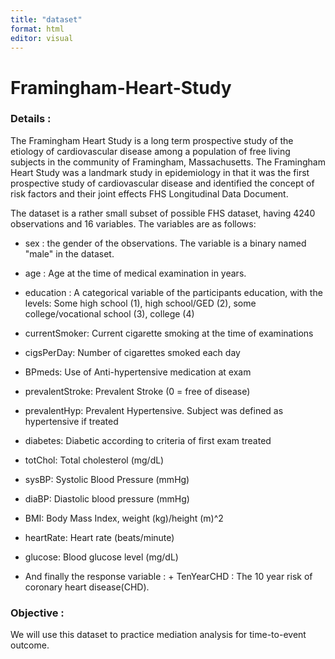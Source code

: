 ```yaml
---
title: "dataset"
format: html
editor: visual
---
```


# Framingham-Heart-Study

### Details :

The Framingham Heart Study is a long term prospective study of the etiology of cardiovascular disease among a population of free living subjects in the community of Framingham, Massachusetts. The Framingham Heart Study was a landmark study in epidemiology in that it was the first prospective study of cardiovascular disease and identified the concept of risk factors and their joint effects FHS Longitudinal Data Document.

The dataset is a rather small subset of possible FHS dataset, having 4240 observations and 16 variables. The variables are as follows:

-   sex : the gender of the observations. The variable is a binary named \"male\" in the dataset.

-   age : Age at the time of medical examination in years.

-   education : A categorical variable of the participants education, with the levels: Some high school (1), high school/GED (2), some college/vocational school (3), college (4)

-   currentSmoker: Current cigarette smoking at the time of examinations

-   cigsPerDay: Number of cigarettes smoked each day

-   BPmeds: Use of Anti-hypertensive medication at exam

-   prevalentStroke: Prevalent Stroke (0 = free of disease)

-   prevalentHyp: Prevalent Hypertensive. Subject was defined as hypertensive if treated

-   diabetes: Diabetic according to criteria of first exam treated

-   totChol: Total cholesterol (mg/dL)

-   sysBP: Systolic Blood Pressure (mmHg)

-   diaBP: Diastolic blood pressure (mmHg)

-   BMI: Body Mass Index, weight (kg)/height (m)\^2

-   heartRate: Heart rate (beats/minute)

-   glucose: Blood glucose level (mg/dL)

-   And finally the response variable : + TenYearCHD : The 10 year risk of coronary heart disease(CHD).

### Objective :

We will use this dataset to practice mediation analysis for time-to-event outcome.
